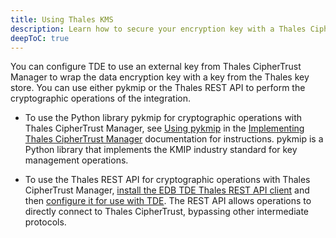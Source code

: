 ```yaml
---
title: Using Thales KMS
description: Learn how to secure your encryption key with a Thales CipherTrust Manager key.
deepToC: true
---
```


You can configure TDE to use an external key from Thales CipherTrust Manager to wrap the data encryption key with a key from the Thales key store. You can use either pykmip or the Thales REST API to perform the cryptographic operations of the integration. 

-  To use the Python library pykmip for cryptographic operations with Thales CipherTrust Manager, see [Using pykmip](/partner_docs/ThalesCipherTrustManager/05-UsingThalesCipherTrustManager/) in the [Implementing Thales CipherTrust Manager](/partner_docs/ThalesCipherTrustManager/) documentation for instructions. pykmip is a Python library that implements the KMIP industry standard for key management operations.

-  To use the Thales REST API for cryptographic operations with Thales CipherTrust Manager, [install the EDB TDE Thales REST API client](installing_thales_client) and then [configure it for use with TDE](/tde/latest/secure_key/key_store/thales/thales_restapi). The REST API allows operations to directly connect to Thales CipherTrust, bypassing other intermediate protocols.
